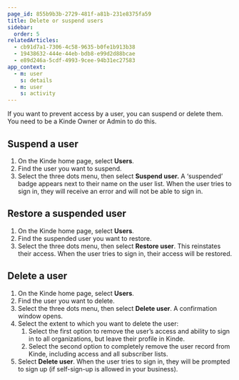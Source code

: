 ```yaml
---
page_id: 855b9b3b-2729-481f-a81b-231e8375fa59
title: Delete or suspend users
sidebar:
  order: 5
relatedArticles:
  - cb91d7a1-7306-4c58-9635-b0fe1b913b38
  - 19438632-444e-44eb-bdb8-e99d2d88bcae
  - e89d246a-5cdf-4993-9cee-94b31ec27583
app_context:
  - m: user
    s: details
  - m: user
    s: activity
---
```


If you want to prevent access by a user, you can suspend or delete them. You need to be a Kinde Owner or Admin to do this.

## **Suspend a user**

1. On the Kinde home page, select **Users**.
2. Find the user you want to suspend.
3. Select the three dots menu, then select **Suspend user.** A ‘suspended’ badge appears next to their name on the user list. When the user tries to sign in, they will receive an error and will not be able to sign in.

## **Restore a suspended user**

1. On the Kinde home page, select **Users**.
2. Find the suspended user you want to restore.
3. Select the three dots menu, then select **Restore user**. This reinstates their access. When the user tries to sign in, their access will be restored.

## **Delete a user**

1. On the Kinde home page, select **Users**.
2. Find the user you want to delete.
3. Select the three dots menu, then select **Delete user**. A confirmation window opens.
4. Select the extent to which you want to delete the user:
   1. Select the first option to remove the user’s access and ability to sign in to all organizations, but leave their profile in Kinde.
   2. Select the second option to completely remove the user record from Kinde, including access and all subscriber lists.
5. Select **Delete user**. When the user tries to sign in, they will be prompted to sign up (if self-sign-up is allowed in your business).
